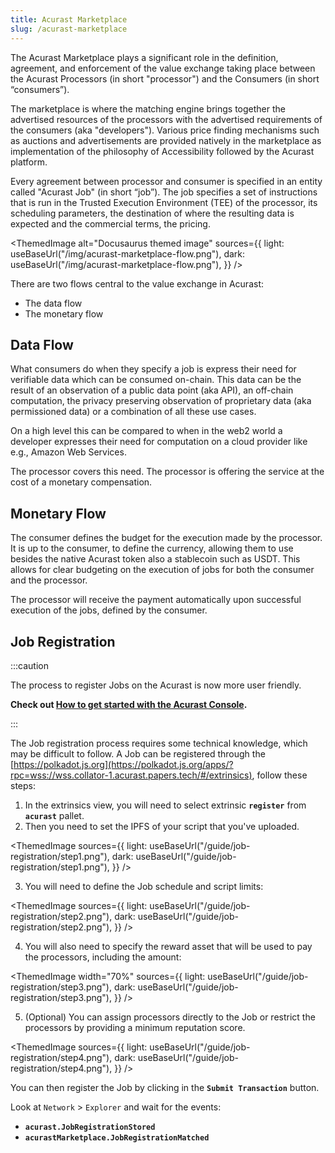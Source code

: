 ```yaml
---
title: Acurast Marketplace
slug: /acurast-marketplace
---
```



The Acurast Marketplace plays a significant role in the definition, agreement, and enforcement of the value exchange taking place between the Acurast Processors (in short "processor") and the Consumers (in short “consumers”).

The marketplace is where the matching engine brings together the advertised resources of the processors with the advertised requirements of the consumers (aka "developers"). Various price finding mechanisms such as auctions and advertisements are provided natively in the marketplace as implementation of the philosophy of Accessibility followed by the Acurast platform.

Every agreement between processor and consumer is specified in an entity called "Acurast Job" (in short “job”). The job specifies a set of instructions that is run in the Trusted Execution Environment (TEE) of the processor, its scheduling parameters, the destination of where the resulting data is expected and the commercial terms, the pricing.

<ThemedImage
  alt="Docusaurus themed image"
  sources={{
    light: useBaseUrl("/img/acurast-marketplace-flow.png"),
    dark: useBaseUrl("/img/acurast-marketplace-flow.png"),
  }}
/>

<div class="padding-vert--md"></div>

There are two flows central to the value exchange in Acurast:

- The data flow
- The monetary flow

## Data Flow

What consumers do when they specify a job is express their need for verifiable data which can be consumed on-chain. This data can be the result of an observation of a public data point (aka API), an off-chain computation, the privacy preserving observation of proprietary data (aka permissioned data) or a combination of all these use cases.

On a high level this can be compared to when in the web2 world a developer expresses their need for computation on a cloud provider like e.g., Amazon Web Services.

The processor covers this need. The processor is offering the service at the cost of a monetary compensation.

## Monetary Flow

The consumer defines the budget for the execution made by the processor. It is up to the consumer, to define the currency, allowing them to use besides the native Acurast token also a stablecoin such as USDT. This allows for clear budgeting on the execution of jobs for both the consumer and the processor.

The processor will receive the payment automatically upon successful execution of the jobs, defined by the consumer.

## Job Registration

:::caution

The process to register Jobs on the Acurast is now more user friendly.

**Check out [How to get started with the Acurast Console](/developers/introduction#get-started).**

:::

<div class="padding-vert--md"></div>

The Job registration process requires some technical knowledge, which may be difficult to follow. A Job can be registered through the [https://polkadot.js.org](https://polkadot.js.org/apps/?rpc=wss://wss.collator-1.acurast.papers.tech/#/extrinsics), follow these steps:

1. In the extrinsics view, you will need to select extrinsic **`register`** from **`acurast`** pallet.
2. Then you need to set the IPFS of your script that you've uploaded.

<ThemedImage
  sources={{
    light: useBaseUrl("/guide/job-registration/step1.png"),
    dark: useBaseUrl("/guide/job-registration/step1.png"),
  }}
/>

<div class="padding-vert--md"></div>

3. You will need to define the Job schedule and script limits:

<ThemedImage
  sources={{
    light: useBaseUrl("/guide/job-registration/step2.png"),
    dark: useBaseUrl("/guide/job-registration/step2.png"),
  }}
/>
<div class="padding-vert--md"></div>

4. You will also need to specify the reward asset that will be used to pay the processors, including the amount:

<ThemedImage
  width="70%"
  sources={{
    light: useBaseUrl("/guide/job-registration/step3.png"),
    dark: useBaseUrl("/guide/job-registration/step3.png"),
  }}
/>

<div class="padding-vert--md"></div>

5. (Optional) You can assign processors directly to the Job or restrict the processors by providing a minimum reputation score.

<ThemedImage
  sources={{
    light: useBaseUrl("/guide/job-registration/step4.png"),
    dark: useBaseUrl("/guide/job-registration/step4.png"),
  }}
/>

<div class="padding-vert--md"></div>

You can then register the Job by clicking in the **`Submit Transaction`** button.

Look at `Network` > `Explorer` and wait for the events:

- **`acurast.JobRegistrationStored`**
- **`acurastMarketplace.JobRegistrationMatched`**
